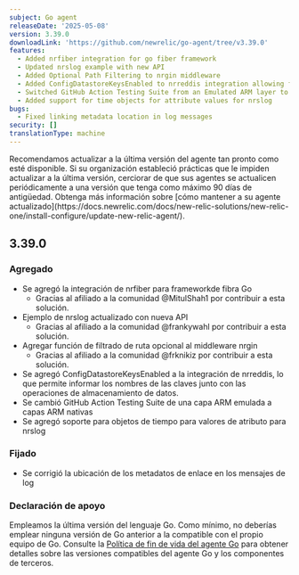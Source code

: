 ```yaml
---
subject: Go agent
releaseDate: '2025-05-08'
version: 3.39.0
downloadLink: 'https://github.com/newrelic/go-agent/tree/v3.39.0'
features:
  - Added nrfiber integration for go fiber framework
  - Updated nrslog example with new API
  - Added Optional Path Filtering to nrgin middleware
  - Added ConfigDatastoreKeysEnabled to nrreddis integration allowing for reporting the names of keys along with the datastore operations
  - Switched GitHub Action Testing Suite from an Emulated ARM layer to Native ARM layers
  - Added support for time objects for attribute values for nrslog
bugs:
  - Fixed linking metadata location in log messages
security: []
translationType: machine
---
```


<Callout variant="important">
  Recomendamos actualizar a la última versión del agente tan pronto como esté disponible. Si su organización estableció prácticas que le impiden actualizar a la última versión, cerciorar de que sus agentes se actualicen periódicamente a una versión que tenga como máximo 90 días de antigüedad. Obtenga más información sobre [cómo mantener a su agente actualizado](https://docs.newrelic.com/docs/new-relic-solutions/new-relic-one/install-configure/update-new-relic-agent/).
</Callout>

## 3.39.0

### Agregado

* Se agregó la integración de nrfiber para frameworkde fibra Go
  * Gracias al afiliado a la comunidad @MitulShah1 por contribuir a esta solución.
* Ejemplo de nrslog actualizado con nueva API
  * Gracias al afiliado a la comunidad @frankywahl por contribuir a esta solución.
* Agregar función de filtrado de ruta opcional al middleware nrgin
  * Gracias al afiliado a la comunidad @frknikiz por contribuir a esta solución.
* Se agregó ConfigDatastoreKeysEnabled a la integración de nrreddis, lo que permite informar los nombres de las claves junto con las operaciones de almacenamiento de datos.
* Se cambió GitHub Action Testing Suite de una capa ARM emulada a capas ARM nativas
* Se agregó soporte para objetos de tiempo para valores de atributo para nrslog

### Fijado

* Se corrigió la ubicación de los metadatos de enlace en los mensajes de log

### Declaración de apoyo

Empleamos la última versión del lenguaje Go. Como mínimo, no deberías emplear ninguna versión de Go anterior a la compatible con el propio equipo de Go. Consulte la [Política de fin de vida del agente Go](https://docs.newrelic.com/docs/apm/agents/go-agent/get-started/go-agent-eol-policy/) para obtener detalles sobre las versiones compatibles del agente Go y los componentes de terceros.